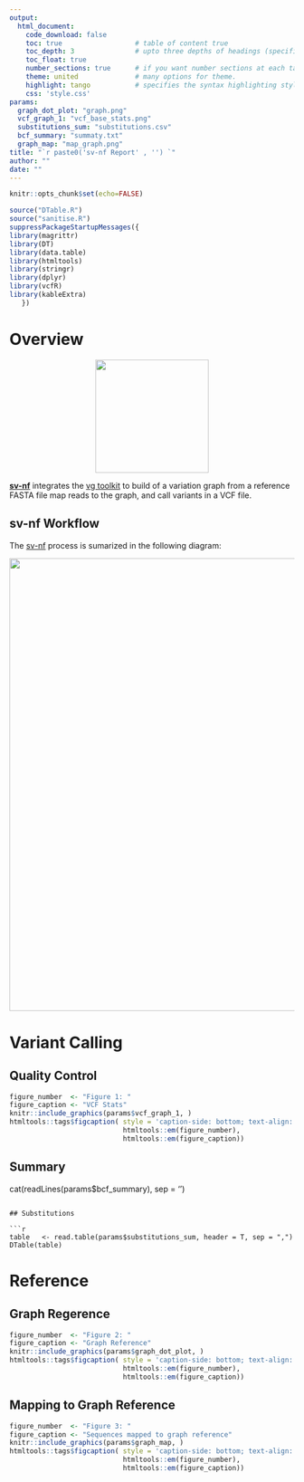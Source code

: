 ```yaml
---
output: 
  html_document:
    code_download: false
    toc: true                  # table of content true
    toc_depth: 3               # upto three depths of headings (specified by #, ## and ###)
    toc_float: true
    number_sections: true      # if you want number sections at each table header
    theme: united              # many options for theme.
    highlight: tango           # specifies the syntax highlighting style
    css: 'style.css'
params:
  graph_dot_plot: "graph.png"
  vcf_graph_1: "vcf_base_stats.png"
  substitutions_sum: "substitutions.csv"
  bcf_summary: "summaty.txt"
  graph_map: "map_graph.png"
title: "`r paste0('sv-nf Report' , '') `"
author: ""
date: ""
---
```



```r
knitr::opts_chunk$set(echo=FALSE)
```

```r
source("DTable.R")
source("sanitise.R")
suppressPackageStartupMessages({
library(magrittr)
library(DT)
library(data.table)
library(htmltools)
library(stringr)
library(dplyr)
library(vcfR)
library(kableExtra)
   })
```

# Overview

<p align="center">
  <img width="200" height="200" src="vg_logo.png">
</p>

**[sv-nf](https://github.com/imendes93/sv-nf)** integrates the [vg toolkit](https://github.com/vgteam/vg) to build of a variation graph from a reference FASTA file
map reads to the graph, and call variants in a VCF file.

## sv-nf Workflow

The [sv-nf](https://github.com/imendes93/sv-nf) process is sumarized in the following diagram: 
<p align="center">
  <img width="800" height="800" src="vg_diagram.png">
</p>


# Variant Calling

## Quality Control

```r
figure_number  <- "Figure 1: "
figure_caption <- "VCF Stats"
knitr::include_graphics(params$vcf_graph_1, )
htmltools::tags$figcaption( style = 'caption-side: bottom; text-align: center; font-size: 85%%; color: #71879d',
                            htmltools::em(figure_number),
                            htmltools::em(figure_caption))
```

## Summary

cat(readLines(params$bcf_summary), sep = '\n')
```

## Substitutions

```r
table   <- read.table(params$substitutions_sum, header = T, sep = ",")
DTable(table)
```

# Reference

## Graph Regerence
```r
figure_number  <- "Figure 2: "
figure_caption <- "Graph Reference"
knitr::include_graphics(params$graph_dot_plot, )
htmltools::tags$figcaption( style = 'caption-side: bottom; text-align: center; font-size: 85%%; color: #71879d',
                            htmltools::em(figure_number),
                            htmltools::em(figure_caption))
```

## Mapping to Graph Reference 

```r
figure_number  <- "Figure 3: "
figure_caption <- "Sequences mapped to graph reference"
knitr::include_graphics(params$graph_map, )
htmltools::tags$figcaption( style = 'caption-side: bottom; text-align: center; font-size: 85%%; color: #71879d',
                            htmltools::em(figure_number),
                            htmltools::em(figure_caption))
```

